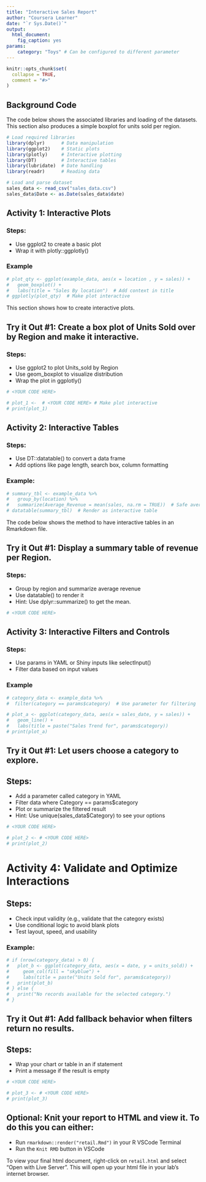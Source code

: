 ```yaml
---
title: "Interactive Sales Report"
author: "Coursera Learner"
date: "`r Sys.Date()`"
output: 
  html_document:
    fig_caption: yes
params: 
    category: "Toys" # Can be configured to different parameter
---
```


```r
knitr::opts_chunk$set(
  collapse = TRUE,
  comment = "#>"
)
```

## Background Code

The code below shows the associated libraries and loading of the datasets.
This section also produces a simple boxplot for units sold per region.
```r
# Load required libraries
library(dplyr)      # Data manipulation
library(ggplot2)    # Static plots
library(plotly)     # Interactive plotting
library(DT)         # Interactive tables
library(lubridate)  # Date handling
library(readr)      # Reading data

# Load and parse dataset
sales_data <- read_csv("sales_data.csv")
sales_data$Date <- as.Date(sales_data$date)

```

## Activity 1: Interactive Plots
### Steps:
- Use ggplot2 to create a basic plot
- Wrap it with plotly::ggplotly()

### Example
```r
# plot_qty <- ggplot(example_data, aes(x = location , y = sales)) +
#   geom_boxplot() +
#   labs(title = "Sales By location")  # Add context in title
# ggplotly(plot_qty)  # Make plot interactive

```

This section shows how to create interactive plots.

## Try it Out #1: Create a box plot of Units Sold over by Region and make it interactive.
### Steps:
- Use ggplot2 to plot Units_sold by Region
- Use geom_boxplot to visualize distribution
- Wrap the plot in ggplotly()

```r
# <YOUR CODE HERE>

# plot_1 <-  # <YOUR CODE HERE> # Make plot interactive
# print(plot_1)

```

## Activity 2: Interactive Tables
### Steps:
- Use DT::datatable() to convert a data frame
- Add options like page length, search box, column formatting

### Example:
```r
# summary_tbl <- example_data %>%
#   group_by(location) %>%
#   summarize(Average_Revenue = mean(sales, na.rm = TRUE))  # Safe averaging
# datatable(summary_tbl)  # Render as interactive table

```

The code below shows the method to have interactive tables in an Rmarkdown file.

## Try it Out #1: Display a summary table of revenue per Region.
### Steps:
- Group by region and summarize average revenue
- Use datatable() to render it
- Hint: Use dplyr::summarize() to get the mean.

```r
# <YOUR CODE HERE>

```


## Activity 3: Interactive Filters and Controls
### Steps:
- Use params in YAML or Shiny inputs like selectInput()
- Filter data based on input values

### Example
```r
# category_data <- example_data %>%
#  filter(category == params$category)  # Use parameter for filtering

# plot_a <- ggplot(category_data, aes(x = sales_date, y = sales)) +
#   geom_line() +
#   labs(title = paste("Sales Trend for", params$category))
# print(plot_a)
```

## Try it Out #1: Let users choose a category to explore.

## Steps:
- Add a parameter called category in YAML
- Filter data where Category == params$category
- Plot or summarize the filtered result
- Hint: Use unique(sales_data$Category) to see your options

```r
# <YOUR CODE HERE>

# plot_2 <- # <YOUR CODE HERE>
# print(plot_2)

```

# Activity 4: Validate and Optimize Interactions

## Steps:
- Check input validity (e.g., validate that the category exists)
- Use conditional logic to avoid blank plots
- Test layout, speed, and usability

### Example:
```r
# if (nrow(category_data) > 0) {
#   plot_b <- ggplot(category_data, aes(x = date, y = units_sold)) +
#     geom_col(fill = "skyblue") +
#     labs(title = paste("Units Sold for", params$category))
#   print(plot_b)
# } else {
#   print("No records available for the selected category.")
# }
```

## Try it Out #1: Add fallback behavior when filters return no results.
## Steps:
- Wrap your chart or table in an if statement
- Print a message if the result is empty

```r
# <YOUR CODE HERE>

# plot_3 <- # <YOUR CODE HERE>
# print(plot_3)

```

## Optional: Knit your report to HTML and view it. To do this you can either:
- Run `rmarkdown::render("retail.Rmd")` in your R VSCode Terminal
- Run the `Knit RMD` button in VSCode

To view your final html document, right-click on `retail.html` and select "Open with Live Server".
This will open up your html file in your lab's internet browser. 